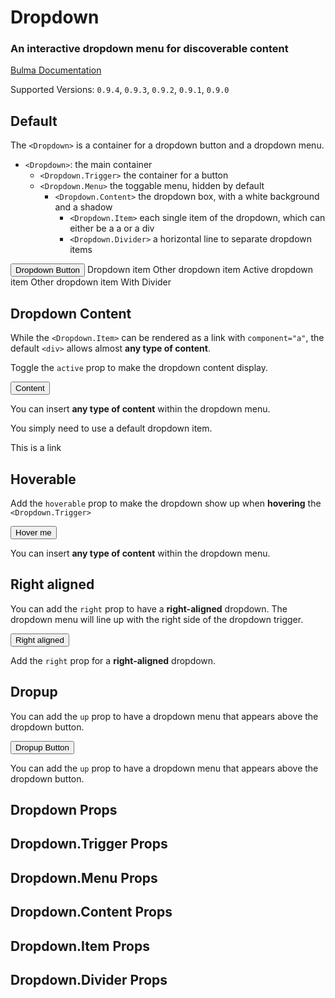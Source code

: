 


<Meta title="Components/Dropdown" component={Dropdown} />

# Dropdown

### An interactive **dropdown menu** for discoverable content

[Bulma Documentation](https://bulma.io/documentation/components/dropdown/)

Supported Versions: `0.9.4`, `0.9.3`, `0.9.2`, `0.9.1`, `0.9.0`

## Default

The `<Dropdown>` is a container for a dropdown button and a dropdown menu.

- `<Dropdown>`: the main container
  - `<Dropdown.Trigger>` the container for a button
  - `<Dropdown.Menu>` the toggable menu, hidden by default
    - `<Dropdown.Content>` the dropdown box, with a white background and a shadow
      - `<Dropdown.Item>` each single item of the dropdown, which can either be a a or a div
      - `<Dropdown.Divider>` a horizontal line to separate dropdown items


<Canvas>
  <Story name="Default">
    <div className="has-text-centered" style={{ minHeight: 250 }}>
      <Dropdown active>
        <Dropdown.Trigger>
          <Button aria-haspopup="true" aria-controls="dropdown-menu">
            <span>Dropdown Button</span>
            <Icon size="small">
              <FontAwesomeIcon icon={faAngleDown} />
            </Icon>
          </Button>
        </Dropdown.Trigger>
        <Dropdown.Menu id="dropdown-menu" role="menu">
          <Dropdown.Content>
            <Dropdown.Item component="a">
              Dropdown item
            </Dropdown.Item>
            <Dropdown.Item component="a">
              Other dropdown item
            </Dropdown.Item>
            <Dropdown.Item component="a">
              Active dropdown item
            </Dropdown.Item>
            <Dropdown.Item component="a">
              Other dropdown item
            </Dropdown.Item>
            <Dropdown.Divider />
            <Dropdown.Item component="a">
              With Divider
            </Dropdown.Item>
          </Dropdown.Content>
        </Dropdown.Menu>
      </Dropdown>
    </div>
  </Story>
</Canvas>

## Dropdown Content

While the `<Dropdown.Item>` can be rendered as a link with `component="a"`, the default `<div>` allows almost **any type of content**.

Toggle the `active` prop to make the dropdown content display.

<Canvas>
  <Story name="Content">
    <div className="has-text-centered" style={{ minHeight: 280 }}>
      <Dropdown active>
        <Dropdown.Trigger>
          <Button aria-haspopup="true" aria-controls="dropdown-menu-2">
            <span>Content</span>
            <Icon size="small">
              <FontAwesomeIcon icon={faAngleDown} />
            </Icon>
          </Button>
        </Dropdown.Trigger>
        <Dropdown.Menu id="dropdown-menu-2" role="menu">
          <Dropdown.Content>
            <Dropdown.Item>
              <p>You can insert <strong>any type of content</strong> within the dropdown menu.</p>
            </Dropdown.Item>
            <Dropdown.Divider />
            <Dropdown.Item>
              <p>You simply need to use a default dropdown item.</p>
            </Dropdown.Item>
            <Dropdown.Divider />
            <Dropdown.Item component="a">
              This is a link
            </Dropdown.Item>
          </Dropdown.Content>
        </Dropdown.Menu>
      </Dropdown>
    </div>
  </Story>
</Canvas>

## Hoverable

Add the `hoverable` prop to make the dropdown show up when **hovering** the `<Dropdown.Trigger>`

<Canvas>
  <Story name="Hoverable">
    <div className="has-text-centered" style={{ minHeight: 150 }}>
      <Dropdown hoverable>
        <Dropdown.Trigger>
          <Button aria-haspopup="true" aria-controls="dropdown-menu-4">
            <span>Hover me</span>
            <Icon size="small">
              <FontAwesomeIcon icon={faAngleDown} />
            </Icon>
          </Button>
        </Dropdown.Trigger>
        <Dropdown.Menu id="dropdown-menu-4" role="menu">
          <Dropdown.Content>
            <Dropdown.Item>
              <p>You can insert <strong>any type of content</strong> within the dropdown menu.</p>
            </Dropdown.Item>
          </Dropdown.Content>
        </Dropdown.Menu>
      </Dropdown>
    </div>
  </Story>
</Canvas>

## Right aligned

You can add the `right` prop to have a **right-aligned** dropdown. The dropdown menu will line up with the right side of the dropdown trigger.

<Canvas>
  <Story name="Right Aligned">
    <div className="has-text-centered" style={{ minHeight: 150 }}>
      <Dropdown right active>
        <Dropdown.Trigger>
          <Button aria-haspopup="true" aria-controls="dropdown-menu-6">
            <span>Right aligned</span>
            <Icon size="small">
              <FontAwesomeIcon icon={faAngleDown} />
            </Icon>
          </Button>
        </Dropdown.Trigger>
        <Dropdown.Menu id="dropdown-menu-6">
          <Dropdown.Content>
            <Dropdown.Item>
              <p>Add the <code>right</code> prop for a <strong>right-aligned</strong> dropdown.</p>
            </Dropdown.Item>
          </Dropdown.Content>
        </Dropdown.Menu>
      </Dropdown>
    </div>
  </Story>
</Canvas>

## Dropup

You can add the `up` prop to have a dropdown menu that appears above the dropdown button.

<Canvas>
  <Story name="Dropup">
    <div className="has-text-centered">
      <Dropdown style={{ marginTop: 150 }} up active>
        <Dropdown.Trigger>
          <Button aria-haspopup="true" aria-controls="dropdown-menu-7">
            <span>Dropup Button</span>
            <Icon size="small">
              <FontAwesomeIcon icon={faAngleUp} />
            </Icon>
          </Button>
        </Dropdown.Trigger>
        <Dropdown.Menu id="dropdown-menu-7">
          <Dropdown.Content>
            <Dropdown.Item>
              <p>You can add the <code>up</code> prop to have a dropdown menu that appears above the dropdown button.</p>
            </Dropdown.Item>
          </Dropdown.Content>
        </Dropdown.Menu>
      </Dropdown>
    </div>
  </Story>
</Canvas>

## Dropdown Props

<ArgsTable of={Dropdown} />

## Dropdown.Trigger Props

<ArgsTable of={Dropdown.Trigger} />

## Dropdown.Menu Props

<ArgsTable of={Dropdown.Menu} />

## Dropdown.Content Props

<ArgsTable of={Dropdown.Content} />

## Dropdown.Item Props

<ArgsTable of={Dropdown.Item} />

## Dropdown.Divider Props

<ArgsTable of={Dropdown.Divider} />
